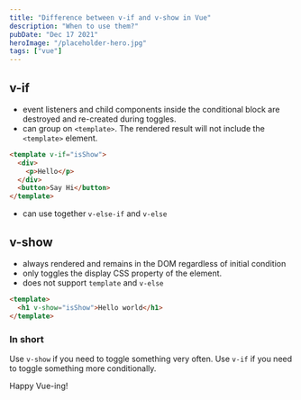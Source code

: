 ```yaml
---
title: "Difference between v-if and v-show in Vue"
description: "When to use them?"
pubDate: "Dec 17 2021"
heroImage: "/placeholder-hero.jpg"
tags: ["vue"]
---
```


## v-if

- event listeners and child components inside the conditional block are destroyed and re-created during toggles.
- can group on `<template>`. The rendered result will not include the `<template>` element.

```html
<template v-if="isShow">
  <div>
    <p>Hello</p>
  </div>
  <button>Say Hi</button>
</template>
```

- can use together `v-else-if` and `v-else`

## v-show

- always rendered and remains in the DOM regardless of initial condition
- only toggles the display CSS property of the element.
- does not support `template` and `v-else`

```html
<template>
  <h1 v-show="isShow">Hello world</h1>
</template>
```

### In short

Use `v-show` if you need to toggle something very often.
Use `v-if` if you need to toggle something more conditionally.

Happy Vue-ing!
